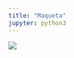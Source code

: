 ```yaml
---
title: "Maqueta"
jupyter: python3
---
```


[![](img/maqueta.png){fig-align="center"}](https://interactive-map.streamlit.app/)
